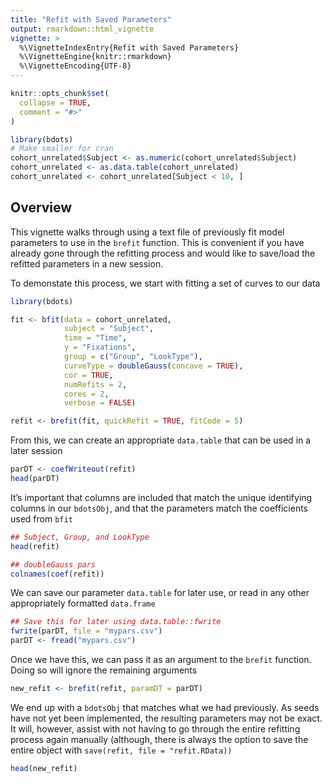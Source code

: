 ```yaml
---
title: "Refit with Saved Parameters"
output: rmarkdown::html_vignette
vignette: >
  %\VignetteIndexEntry{Refit with Saved Parameters}
  %\VignetteEngine{knitr::rmarkdown}
  %\VignetteEncoding{UTF-8}
---
```


```r
knitr::opts_chunk$set(
  collapse = TRUE,
  comment = "#>"
)
```

```r
library(bdots)
# Make smaller for cran
cohort_unrelated$Subject <- as.numeric(cohort_unrelated$Subject)
cohort_unrelated <- as.data.table(cohort_unrelated)
cohort_unrelated <- cohort_unrelated[Subject < 10, ]
```

## Overview

This vignette walks through using a text file of previously fit model parameters to use in the `brefit` function. This is convenient if you have already gone through the refitting process and would like to save/load the refitted parameters in a new session.

To demonstate this process, we start with fitting a set of curves to our data

```r
library(bdots)

fit <- bfit(data = cohort_unrelated,
            subject = "Subject",
            time = "Time",
            y = "Fixations",
            group = c("Group", "LookType"),
            curveType = doubleGauss(concave = TRUE),
            cor = TRUE,
            numRefits = 2,
            cores = 2,
            verbose = FALSE)

refit <- brefit(fit, quickRefit = TRUE, fitCode = 5)
```

From this, we can create an appropriate `data.table` that can be used in a later session

```r
parDT <- coefWriteout(refit)
head(parDT)
```

It's important that columns are included that match the unique identifying columns in our `bdotsObj`, and that the parameters match the coefficients used from `bfit`

```r
## Subject, Group, and LookType
head(refit)

## doubleGauss pars
colnames(coef(refit))
```

We can save our parameter `data.table` for later use, or read in any other appropriately formatted `data.frame`

```r
## Save this for later using data.table::fwrite
fwrite(parDT, file = "mypars.csv")
parDT <- fread("mypars.csv")
```

Once we have this, we can pass it as an argument to the `brefit` function. Doing so will ignore the remaining arguments

```r
new_refit <- brefit(refit, paramDT = parDT)
```

We end up with a `bdotsObj` that matches what we had previously. As seeds have not yet been implemented, the resulting parameters may not be exact. It will, however, assist with not having to go through the entire refitting process again manually (although, there is always the option to save the entire object with `save(refit, file = "refit.RData))`

```r
head(new_refit)
```
